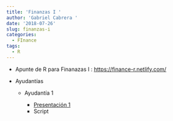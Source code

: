 ```yaml
---
title: 'Finanzas I '
author: 'Gabriel Cabrera '
date: '2018-07-26'
slug: finanzas-i
categories:
  - FInance
tags:
  - R
---
```


* Apunte de R para Finanazas I : [https://finance-r.netlify.com/](https://finance-r.netlify.com/)

* Ayudantías

    * Ayudantía 1 
    
        * [Presentación 1](/pdf/presentacion.pdf)
        * Script